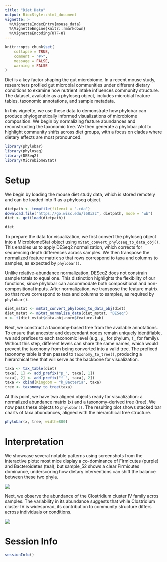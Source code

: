 ```yaml
---
title: "Diet Data"
output: BiocStyle::html_document
vignette: >
  %\VignetteIndexEntry{mouse_data}
  %\VignetteEngine{knitr::rmarkdown}
  %\VignetteEncoding{UTF-8}
---
```


```r
knitr::opts_chunk$set(
    collapse = TRUE,
    comment = "#>",
    message = FALSE,
    warning = FALSE
)
```

Diet is a key factor shaping the gut microbiome. In a recent mouse study, 
researchers profiled gut microbial communities under different dietary conditions 
to examine how nutrient intake influences community structure. The dataset, available
as a phyloseq object, includes microbial feature tables, taxonomic annotations, 
and sample metadata.

In this vignette, we use these data to demonstrate how phylobar can produce 
phylogenetically informed visualizations of microbiome composition. We begin 
by normalizing feature abundances and reconstructing the taxonomic tree. We 
then generate a phylobar plot to highlight community shifts across diet groups, 
with a focus on clades where dietary effects are most pronounced.

```r
library(phylobar)
library(phyloseq)
library(DESeq2)
library(MicrobiomeStat)
```

# Setup
We begin by loading the mouse diet study data, which is stored remotely and 
can be loaded into R as a phyloseq object.

```r
dietpath <- tempfile(fileext = ".rda")
download.file("https://go.wisc.edu/l68i2z", dietpath, mode = "wb")
diet <- get(load(dietpath))

diet
```

To prepare the data for visualization, we first convert the phyloseq object
into a MicrobiomeStat object using `mStat_convert_phyloseq_to_data_obj()`.
This enables us to apply DESeq2 normalization, which corrects for sequencing
depth differences across samples. We then transpose the normalized feature
matrix so that rows correspond to taxa and columns to samples, as expected by 
`phylobar()`.

Unlike relative-abundance normalization, DESeq2 does not constrain sample totals 
to equal one. This distinction highlights the flexibility of our functions, 
since phylobar can accommodate both compositional and non-compositional inputs. 
After normalization, we transpose the feature matrix so that rows correspond to taxa 
and columns to samples, as required by `phylobar()`.

```r
diet_mstat <- mStat_convert_phyloseq_to_data_obj(diet)
diet_mstat <- mStat_normalize_data(diet_mstat, "DESeq")
x <- t(diet_mstat$data.obj.norm$feature.tab)
```

Next, we construct a taxonomy-based tree from the available annotations. To ensure 
that ancestor and descendant nodes remain uniquely identifiable, we add prefixes to 
each taxonomic level (e.g., `p_` for phylum, `f_` for family). Without this step, 
different levels can share the same names, which would prevent the taxonomy from being 
converted into a valid tree. The prefixed taxonomy table is then passed to 
`taxonomy_to_tree()`, producing a hierarchical tree that will serve as the backbone 
for visualization.

```r
taxa <- tax_table(diet)
taxa[, 1] <- add_prefix("p_", taxa[, 1])
taxa[, 2] <- add_prefix("f_", taxa[, 2])
taxa <- cbind(Kingdom = "k_Bacteria", taxa)
tree <- taxonomy_to_tree(taxa)
```

At this point, we have two aligned objects ready for visualization: a normalized 
abundance matrix (x) and a taxonomy-derived tree (tree). We now pass these objects 
to `phylobar()`. The resulting plot shows stacked bar charts of taxa abundances, 
aligned with the hierarchical tree structure.

```r
phylobar(x, tree, width=800)
```

# Interpretation

We showcase several notable patterns using screenshots from the interactive plots: most 
mice display a co-dominance of Firmicutes (purple) and Bacteroidetes (teal), but 
sample_52 shows a clear Firmicutes dominance, underscoring how dietary interventions
can shift the balance between these two phyla.

![](https://imgur.com/a/soZPl5i.png)

Next, we observe the abundance of the Clostridium cluster IV family acros samples.
The variability in its abundance suggests that while Clostridium cluster IV is 
widespread, its contribution to community structure differs across individuals or conditions.

![](https://imgur.com/a/TGBiIg3.png)


# Session Info

```r
sessionInfo()
```